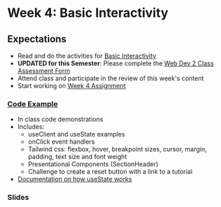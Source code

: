 # Week 4: Basic Interactivity

## Expectations

- Read and do the activities for [Basic Interactivity](/week-4/basic-interactivity)
- **UPDATED for this Semester**: Please complete the [Web Dev 2 Class Assessment Form](https://forms.office.com/r/TH0w8UWF7h)
- Attend class and participate in the review of this week's content
- Start working on [Week 4 Assignment](/week-4/assignment)

### [Code Example](https://github.com/ashx3s/cprg-306-demo-site/tree/main/app/week-4)

- In class code demonstrations
- Includes:
  - useClient and useState examples
  - onClick event handlers
  - Tailwind css: flexbox, hover, breakpoint sizes, cursor, margin, padding, text size and font weight
  - Presentational Components (SectionHeader)
  - Challenge to create a reset button with a link to a tutorial
- [Documentation on how useState works](https://react.dev/reference/react/useState)

### Slides


<Slideshow file="/week-4/slides" />

